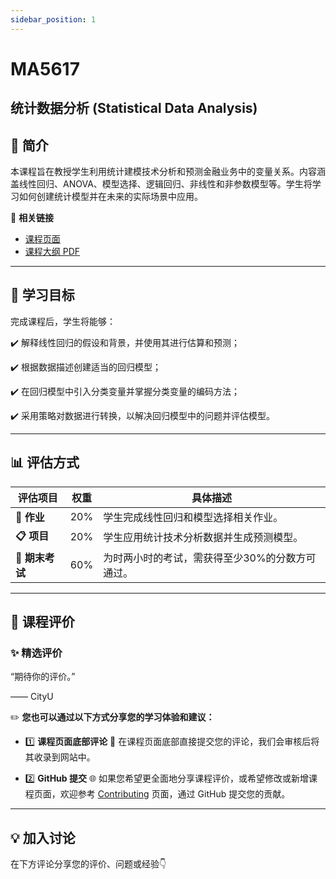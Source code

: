 ```yaml
---
sidebar_position: 1
---
```


# MA5617
## 统计数据分析 (Statistical Data Analysis)

## **📘 简介**
本课程旨在教授学生利用统计建模技术分析和预测金融业务中的变量关系。内容涵盖线性回归、ANOVA、模型选择、逻辑回归、非线性和非参数模型等。学生将学习如何创建统计模型并在未来的实际场景中应用。

🔗 **相关链接**
- [课程页面](https://www.cityu.edu.hk/catalogue/pg/202425/course/MA5617.htm)
- [课程大纲 PDF](https://www.cityu.edu.hk/catalogue/pg/202425/course/MA5617.pdf)

---

## **🎯 学习目标**

完成课程后，学生将能够：

✔️ 解释线性回归的假设和背景，并使用其进行估算和预测；

✔️ 根据数据描述创建适当的回归模型；

✔️ 在回归模型中引入分类变量并掌握分类变量的编码方法；

✔️ 采用策略对数据进行转换，以解决回归模型中的问题并评估模型。

---

## **📊 评估方式**

| **评估项目**            | **权重** | **具体描述**                                                                                       |
|------------------------|---------|---------------------------------------------------------------------------------------------------|
| **📂 作业**             | 20%      | 学生完成线性回归和模型选择相关作业。                                                                |
| **📋 项目**             | 20%      | 学生应用统计技术分析数据并生成预测模型。                                                              |
| **📝 期末考试**         | 60%      | 为时两小时的考试，需获得至少30%的分数方可通过。                                                      |

---

## **💬 课程评价**

### ✨ **精选评价**
<div className={commentStyles.commentBox}>
    <p className={commentStyles.commentText}>
        “期待你的评价。”
    </p>
    <p className={commentStyles.commentAuthor}>—— CityU</p>
</div>

✏️ **您也可以通过以下方式分享您的学习体验和建议：**

- 1️⃣ **课程页面底部评论**
💬 在课程页面底部直接提交您的评论，我们会审核后将其收录到网站中。

- 2️⃣ **GitHub 提交**
🌐 如果您希望更全面地分享课程评价，或希望修改或新增课程页面，欢迎参考 [Contributing](https://penjc.github.io/cityU-navigator/contributing) 页面，通过 GitHub 提交您的贡献。

---

## **💡 加入讨论**

在下方评论分享您的评价、问题或经验👇
<Utterances />